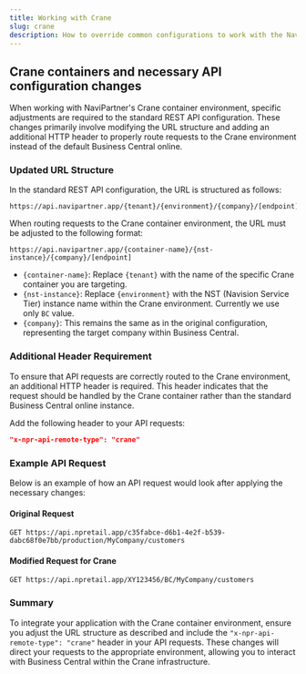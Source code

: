 ---
title: Working with Crane
slug: crane
description: How to override common configurations to work with the NaviPartner Crane environment.
---

## Crane containers and necessary API configuration changes

When working with NaviPartner's Crane container environment, specific adjustments are required to the standard REST API configuration. These changes primarily involve modifying the URL structure and adding an additional HTTP header to properly route requests to the Crane environment instead of the default Business Central online.

### Updated URL Structure

In the standard REST API configuration, the URL is structured as follows:
```
https://api.navipartner.app/{tenant}/{environment}/{company}/[endpoint]
```

When routing requests to the Crane container environment, the URL must be adjusted to the following format:
```
https://api.navipartner.app/{container-name}/{nst-instance}/{company}/[endpoint]
```

- `{container-name}`: Replace `{tenant}` with the name of the specific Crane container you are targeting.
- `{nst-instance}`: Replace `{environment}` with the NST (Navision Service Tier) instance name within the Crane environment. Currently we use only `BC` value.
- `{company}`: This remains the same as in the original configuration, representing the target company within Business Central.

### Additional Header Requirement

To ensure that API requests are correctly routed to the Crane environment, an additional HTTP header is required. This header indicates that the request should be handled by the Crane container rather than the standard Business Central online instance.

Add the following header to your API requests:

```json
"x-npr-api-remote-type": "crane"
```

### Example API Request
Below is an example of how an API request would look after applying the necessary changes:

#### Original Request
```
GET https://api.npretail.app/c35fabce-d6b1-4e2f-b539-dabc68f0e7bb/production/MyCompany/customers
```

#### Modified Request for Crane
```
GET https://api.npretail.app/XY123456/BC/MyCompany/customers
```

### Summary
To integrate your application with the Crane container environment, ensure you adjust the URL structure as described and include the `"x-npr-api-remote-type": "crane"` header in your API requests. 
These changes will direct your requests to the appropriate environment, allowing you to interact with Business Central within the Crane infrastructure.